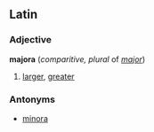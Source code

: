 ==Latin==
===Adjective===
'''majora'''  (''comparitive, plural'' of ''[[major]]'')
# [[larger]], [[greater]]
===Antonyms===
*[[minora]]
